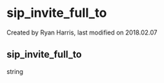 
# sip_invite_full_to 

 Created by  Ryan Harris, last modified on 2018.02.07

## sip_invite_full_to

string


